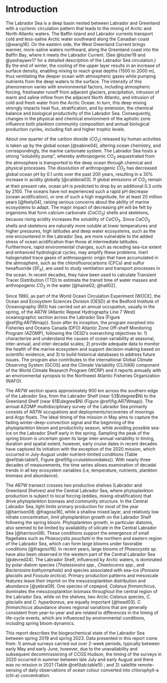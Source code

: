 # Introduction {#sec:introduction}

The Labrador Sea is a deep basin nested between Labrador and Greenland with a cyclonic circulation pattern that leads to the mixing of Arctic and North Atlantic waters. The Baffin Island and Labrador currents transport cold and less-saline Arctic water southward along the Canadian coast [@wang16]. On the eastern side, the West Greenland Current brings warmer, more-saline waters northward, along the Greenland coast into the Baffin Bay, where it meets the Labrador Current. (See @lozier19 and @yashayaev17 for a detailed description of the Labrador Sea circulation.) By the end of winter, the cooling of the upper layer results in an increase of surface density, enabling mixing to reach great depths (1500 to 2000 m), thus ventilating the deeper ocean with atmospheric gases while pumping nutrients from the deep waters to the surface. The intensity of this phenomenon varies with environmental factors, including atmospheric forcing, freshwater runoff from adjacent glaciers, precipitation, intrusion of warm and saline inflow from the adjacent North Atlantic, and intrusion of cold and fresh water from the Arctic Ocean. In turn, this deep mixing strongly impacts heat flux, stratification, and by extension, the chemical balance and biological productivity of the Labrador Sea. Consequently, changes in the physical and chemical environment of the aphotic zone influence both plankton community composition and annual biological production cycles, including fish and higher trophic levels.  

About one quarter of the carbon dioxide ($CO_2$) released by human activities is taken up by the global ocean [@sabine04], altering ocean chemistry, and correspondingly, the marine carbonate system. The Labrador Sea hosts a strong “solubility pump”, whereby anthropogenic $CO_2$ sequestrated from the atmosphere is transported to the deep ocean through chemical and physical processes. The dissolution of anthropogenic $CO_2$ has decreased global ocean pH by 0.1 units over the past 200 years, resulting in a 30% increase in acidity globally [@caldeira03]. If global emissions of $CO_2$ remain at their present rate, ocean pH is predicted to drop by an additional 0.3 units by 2100. The oceans have not experienced such a rapid pH decrease (ocean acidification), or one of such a high magnitude, for at least 20 million years [@feely04], raising serious concerns about the ability of marine ecosystems to adapt. The major impact of decreasing pH will be felt by organisms that form calcium carbonate ($CaCO_3$) shells and skeletons, because rising acidity increases the solubility of $CaCO_3$. Since $CaCO_3$ shells and skeletons are naturally more soluble at lower temperatures and higher pressures, high latitudes and deep water ecosystems, such as the one encountered in the Labrador Sea, are more vulnerable to the added stress of ocean acidification than those at intermediate latitudes. Furthermore, rapid environmental changes, such as receding sea-ice extent and enhanced hydrological cycles, may amplify these problems. Inert halogenated trace gases of anthropogenic origin that have accumulated in the atmosphere, such as the chlorofluorocarbons (CFCs) and sulfur hexafluoride ($SF_6$), are used to study ventilation and transport processes in the ocean. In recent decades, they have been used to calculate Transient Tracer Distribution (TTD) to estimate the transit time of water masses and anthropogenic $CO_2$ in the water [@haine02; @hall02].  

Since 1990, as part of the World Ocean Circulation Experiment (WOCE), the Ocean and Ecosystem Sciences Division (OESD) at the Bedford Institute of Oceanography (BIO) has carried out an annual occupation, usually in the spring, of the AR7W (Atlantic Repeat Hydrography Line 7 West) oceanographic section across the Labrador Sea (Figure \@ref(fig:AR7Wmap)). Soon after its inception, the program morphed into Fisheries and Oceans Canada (DFO) Atlantic Zone Off-shelf Monitoring Program (AZOMP), following the OESD’s overarching objectives to: 1) characterize and understand the causes of ocean variability at seasonal, inter-annual, and inter-decadal scales; 2) provide adequate data to monitor the health of the marine ecosystem and support decision-making based on scientific evidence; and 3) to build historical databases to address future issues. The program also contributes to the international Global Climate Observing System (GCOS) and the Climate Variability (CLIVAR) component of the World Climate Research Program (WCRP) and it reports annually with an environmental synopsis to the Northwest Atlantic Fisheries Organization (NAFO).  

The AR7W section spans approximately 900 km across the southern edge of the Labrador Sea, from the Labrador Shelf (near 53$\degree$N) to the Greenland Shelf (near 61$\degree$N) (Figure \@ref(fig:AR7Wmap)). The annual AZOMP multidisciplinary survey of the Labrador Sea primarily consists of AR7W occupations and deployments/recoveries of moorings and Argo floats. The ideal timing of the mission in May aims to capture the fading winter-deep-convection signal and the beginning of the phytoplankton bloom and productivity season, while avoiding possible sea-ice on the Labrador Shelf early in the spring. Sampling the peak of the spring bloom is uncertain given its large inter-annual variability in timing, duration and spatial extent, however, early cruise dates in recent decades have captured its initiation with the exception of the 2020 mission, which occurred in July-August under nutrient-limited conditions (Table \@ref(tab:table1), Figure \@ref(fig:cruisebloomdates)). With nearly three decades of measurements, the time series allows examination of decadal trends in all key ecosystem variables (i.e, temperature, nutrients, plankton biomass and abundance).  

The AR7W transect crosses two productive shelves (Labrador and Greenland Shelves) and the Central Labrador Sea, where phytoplankton production is subject to local forcing (eddies, mixing-stratification) that drive phytoplankton biomass and community structure. In the Central Labrador Sea, light limits primary production for most of the year [@harrison08; @fragoso16], while a shallow mixed layer, and relatively low nitrate concentration, limit phytoplankton growth on the Labrador Shelf following the spring bloom. Phytoplankton growth, in particular diatoms, also seemed to be limited by availability of silicate in the Central Labrador Sea [@harrison08]. These conditions support the emergence of small flagellates such as *Phaeocystis pouchetii* in the northern and eastern region of the Labrador Sea, which can form large blooms under favorable conditions [@fragoso16]. In recent years, large blooms of *Phaeocystis sp.* have also been observed in the western part of the Central Labrador Sea [@devred24]. The Labrador Shelf, influenced by Arctic waters, is dominated by polar diatom species (*Thalassiosira spp.*, *Chaetoceros spp.*,  and *Bacteriosira bathyomphala*) and species associated with sea-ice (*Porosira glacialis* and *Fossula arctica*). Primary production patterns and mesoscale features leave their imprint on the mesozooplankton distribution and abundance [@yebra09]. One species of copepod, *Calanus finmarchicus*, dominates the mesozooplankton biomass throughout the central region of the Labrador Sea, while on the shelves, two Arctic *Calanus* species, *C. glacialis* and *C. hyperboreus*, are equally important [@head03]. *C. finmarchicus* abundance shows regional variations that are generally consistent from year-to-year and are related to differences in the timing of life-cycle events, which are influenced by environmental conditions, including spring bloom dynamics.  

This report describes the biogeochemical state of the Labrador Sea between spring 2019 and spring 2023. Data presented in this report come from: 1) annual surveys carried out over 2-week periods, typically between early May and early June, however, due to the unavailability and subsequent decommissioning of CCGS Hudson,  the timing of the surveys in 2020 occurred in summer between late July and early August and there was no mission in 2021 (Table \@ref(tab:table1)) ; and 2) satellite remote-sensing of daily observations of ocean colour converted into chlorophyll-a (chl-a) concentration.  
